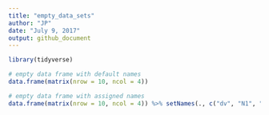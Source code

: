 ```yaml
---
title: "empty_data_sets"
author: "JP"
date: "July 9, 2017"
output: github_document
---
```


```r
library(tidyverse)
```


```r
# empty data frame with default names
data.frame(matrix(nrow = 10, ncol = 4))

# empty data frame with assigned names
data.frame(matrix(nrow = 10, ncol = 4)) %>% setNames(., c("dv", "N1", "MN1", "SD1"))  
```

